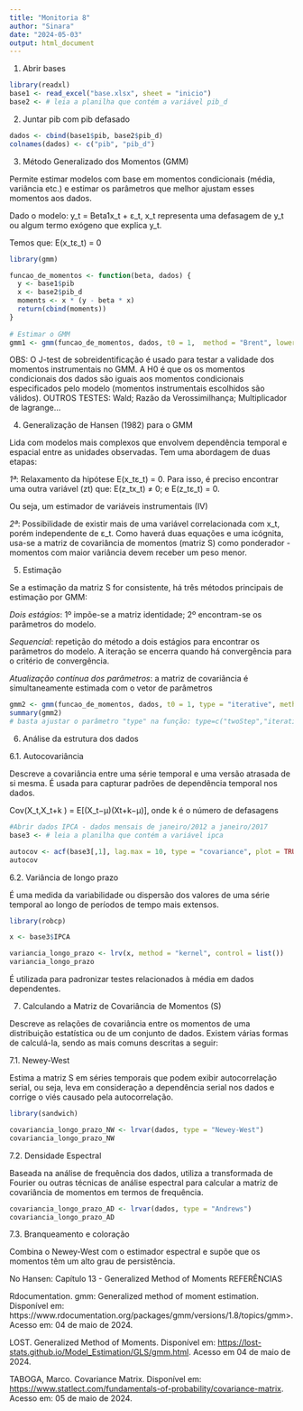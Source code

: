 ---
title: "Monitoria 8"
author: "Sinara"
date: "2024-05-03"
output: html_document
---

1. Abrir bases
```{r, warning=FALSE}
library(readxl)
base1 <- read_excel("base.xlsx", sheet = "inicio")
base2 <- # leia a planilha que contém a variável pib_d
```


2. Juntar pib com pib defasado
```{r}
dados <- cbind(base1$pib, base2$pib_d)
colnames(dados) <- c("pib", "pib_d")
```


3. Método Generalizado dos Momentos (GMM)

  Permite estimar modelos com base em momentos condicionais (média, variância etc.) e estimar os parâmetros que melhor ajustam esses momentos aos dados.

Dado o modelo: y_t = Beta1x_t + ε_t, x_t representa uma defasagem de y_t ou algum termo exógeno que explica y_t.
  
  Temos que: E(x_tε_t) = 0
```{r}
library(gmm)

funcao_de_momentos <- function(beta, dados) {
  y <- base1$pib
  x <- base2$pib_d
  moments <- x * (y - beta * x)
  return(cbind(moments))
}
 
# Estimar o GMM
gmm1 <- gmm(funcao_de_momentos, dados, t0 = 1,  method = "Brent", lower = -10, upper = 10)

```
OBS: O J-test de sobreidentificação é usado para testar a validade dos momentos instrumentais no GMM. A H0 é que os os momentos condicionais dos dados são iguais aos momentos condicionais especificados pelo modelo (momentos instrumentais escolhidos são válidos).
OUTROS TESTES: Wald; Razão da Verossimilhança; Multiplicador de lagrange...


4. Generalização de Hansen (1982) para o GMM
 
  Lida com modelos mais complexos que envolvem dependência temporal e espacial entre as unidades observadas. Tem uma abordagem de duas etapas:
  
  *1ª*: Relaxamento da hipótese E(x_tε_t) = 0. Para isso, é preciso encontrar uma outra variável (zt) que: E(z_tx_t) ≠ 0; e E(z_tε_t) = 0.
  
  Ou seja, um estimador de variáveis instrumentais (IV)
 
  *2ª*: Possibilidade de existir mais de uma variável correlacionada com x_t, porém independente de ε_t. Como haverá duas equações e uma icógnita, usa-se a matriz de covariância de momentos (matriz S) como ponderador - momentos com maior variância devem receber um peso menor.


5. Estimação
  
  Se a estimação da matriz S for consistente, há três métodos principais de estimação por GMM:
  
  *Dois estágios*: 1º impõe-se a matriz identidade; 2º encontram-se os parâmetros do modelo.
 
  *Sequencial*: repetição do método a dois estágios para encontrar os parâmetros do modelo. A iteração se encerra quando há convergência para o critério de convergência.
 
  *Atualização contínua dos parâmetros*: a matriz de covariância é simultaneamente estimada com o vetor de parâmetros
```{r}
gmm2 <- gmm(funcao_de_momentos, dados, t0 = 1, type = "iterative", method = "Brent", lower = -10, upper = 10)
summary(gmm2)
# basta ajustar o parâmetro "type" na função: type=c("twoStep","iterative", "cue")
```


6. Análise da estrutura dos dados
 
  6.1. Autocovariância
  
  Descreve a covariância entre uma série temporal e uma versão atrasada de si mesma. É usada para capturar padrões de dependência temporal nos dados.
  
  Cov(X_t,X_t+k ) = E[(X_t−μ)(Xt+k−μ)], onde k é o número de defasagens
```{r}
#Abrir dados IPCA - dados mensais de janeiro/2012 a janeiro/2017
base3 <- # leia a planilha que contém a variável ipca

autocov <- acf(base3[,1], lag.max = 10, type = "covariance", plot = TRUE)
autocov
```

  6.2. Variância de longo prazo
 
  É uma medida da variabilidade ou dispersão dos valores de uma série temporal ao longo de períodos de tempo mais extensos.
```{r}
library(robcp)

x <- base3$IPCA

variancia_longo_prazo <- lrv(x, method = "kernel", control = list())
variancia_longo_prazo
```
  É utilizada para padronizar testes relacionados à média em dados dependentes.
  
  
7. Calculando a Matriz de Covariância de Momentos (S)
 
  Descreve as relações de covariância entre os momentos de uma distribuição estatística ou de um conjunto de dados. Existem várias formas de calculá-la, sendo as mais comuns descritas a seguir:
 
  7.1. Newey-West
 
   Estima a matriz S em séries temporais que podem exibir autocorrelação serial, ou seja, leva em consideração a dependência serial nos dados e corrige o viés causado pela autocorrelação.
```{r}
library(sandwich)

covariancia_longo_prazo_NW <- lrvar(dados, type = "Newey-West")
covariancia_longo_prazo_NW
```   
   
  7.2. Densidade Espectral
  
  Baseada na análise de frequência dos dados, utiliza a transformada de Fourier ou outras técnicas de análise espectral para calcular a matriz de covariância de momentos em termos de frequência.  
```{r}
covariancia_longo_prazo_AD <- lrvar(dados, type = "Andrews")
covariancia_longo_prazo_AD
```

  7.3. Branqueamento e coloração
  
  Combina o Newey-West com o estimador espectral e supõe que os momentos têm um alto grau de persistência.

No Hansen: Capítulo 13 - Generalized Method of Moments
REFERÊNCIAS

Rdocumentation. gmm: Generalized method of moment estimation. Disponível em: https://www.rdocumentation.org/packages/gmm/versions/1.8/topics/gmm>. Acesso em: 04 de maio de 2024.

LOST. Generalized Method of Moments. Disponível em: <https://lost-stats.github.io/Model_Estimation/GLS/gmm.html>. Acesso em 04 de maio de 2024.

TABOGA, Marco. Covariance Matrix. Disponível em: <https://www.statlect.com/fundamentals-of-probability/covariance-matrix>. Acesso em: 05 de maio de 2024.
